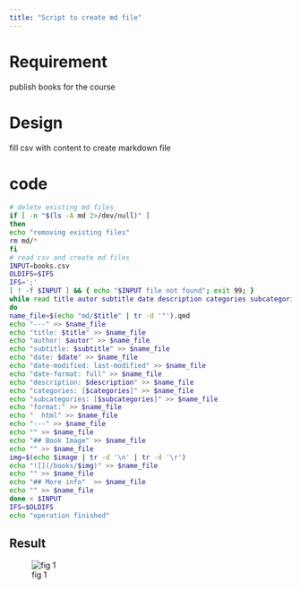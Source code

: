 ```yaml
---
title: "Script to create md file"
---
```


# Requirement

publish books for the course

# Design

fill csv with content to create markdown file

# code

```bash
# delete existing md files
if [ -n "$(ls -A md 2>/dev/null)" ]
then
echo "removing existing files"
rm md/*
fi
# read csv and create md files
INPUT=books.csv
OLDIFS=$IFS
IFS=';'
[ ! -f $INPUT ] && { echo "$INPUT file not found"; exit 99; }
while read title autor subtitle date description categories subcategories image
do
name_file=$(echo "md/$title" | tr -d '"').qmd
echo "---" >> $name_file
echo "title: $title" >> $name_file
echo "author: $autor" >> $name_file
echo "subtitle: $subtitle" >> $name_file
echo "date: $date" >> $name_file
echo "date-modified: last-modified" >> $name_file
echo "date-format: full" >> $name_file
echo "description: $description" >> $name_file
echo "categories: [$categories]" >> $name_file
echo "subcategories: [$subcategories]" >> $name_file
echo "format:" >> $name_file
echo "  html" >> $name_file
echo "---" >> $name_file
echo "" >> $name_file
echo "## Book Image" >> $name_file
echo "" >> $name_file
img=$(echo $image | tr -d '\n' | tr -d '\r')
echo "![](/books/$img)" >> $name_file
echo "" >> $name_file
echo "## More info"  >> $name_file
echo "" >> $name_file
done < $INPUT
IFS=$OLDIFS
echo "operation finished"

```

## Result

![fig 1](images/filesmd.PNG)